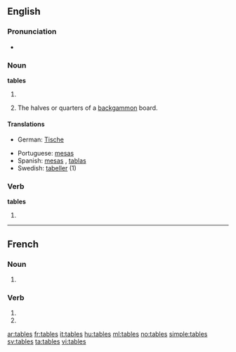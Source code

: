 ==English==

===Pronunciation===
* {{audio|en-us-tables.ogg|Audio (US)}}

===Noun===
'''tables'''

# {{plural of|[[table]]}}
# {{backgammon}} The halves or quarters of a [[backgammon]] board.

====Translations====
{{checktrans-top|}}
* German: [[Tische]]
{{trans-mid}}
* Portuguese: [[mesas]]
* Spanish: [[mesas#Spanish|mesas]] , [[tablas]]
* Swedish: [[tabeller]] (1)
{{trans-bottom}}

===Verb===
'''tables'''

# {{third-person singular of|[[table]]}}

----

==French==

===Noun===
{{infl|fr|plural}} {{f|p}}

# {{plural of|table|lang=French}}

===Verb===
{{fr-verb-form}}

# {{conjugation of|tabler||2|s|pres|ind|lang=fr}}
# {{conjugation of|tabler||2|s|pres|sub|lang=fr}}

[[ar:tables]]
[[fr:tables]]
[[it:tables]]
[[hu:tables]]
[[ml:tables]]
[[no:tables]]
[[simple:tables]]
[[sv:tables]]
[[ta:tables]]
[[vi:tables]]